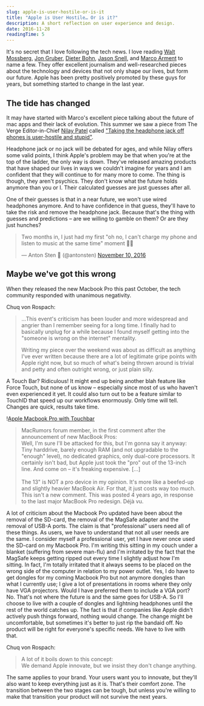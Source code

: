 ```yaml
---
slug: apple-is-user-hostile-or-is-it
title: "Apple is User Hostile… Or is it?"
description: A short reflection on user experience and design.
date: 2016-11-28
readingTime: 5
---
```


It's no secret that I love following the tech news. I love reading <a href="http://www.theverge.com/walt-mossberg-verge" target="_blank">Walt Mossberg</a>, <a href="https://daringfireball.net" target="_blank">Jon Gruber</a>, <a href="https://theverge.com" target="_blank">Dieter Bohn</a>, <a href="https://sixcolors.com/" target="_blank">Jason Snell</a>, and <a href="https://marco.org/" target="_blank">Marco Arment</a> to name a few. They offer excellent journalism and well-researched pieces about the technology and devices that not only shape our lives, but form our future. Apple has been pretty positively promoted by these guys for years, but something started to change in the last year.

## The tide has changed

It may have started with Marco's excellent piece talking about the future of mac apps and their lack of evolution. This summer we saw a piece from The Verge Editor-in-Chief <a href="https://twitter.com/reckless?lang=en" target="_blank">Nilay Patel</a> called <a href="http://www.theverge.com/circuitbreaker/2016/6/21/11991302/iphone-no-headphone-jack-user-hostile-stupid" target="_blank">"Taking the headphone jack off phones is user-hostile and stupid"</a>.

Headphone jack or no jack will be debated for ages, and while Nilay offers some valid points, I think Apple's problem may be that when you're at the top of the ladder, the only way is down. They've released amazing products that have shaped our lives in ways we couldn't imagine for years and I am confident that they will continue to for many more to come. The thing is though, they aren't psychics. They don't know what the future holds anymore than you or I. Their calculated guesses are just guesses after all.

One of their guesses is that in a near future, we won't use wired headphones anymore. And to have confidence in that guess, they'll have to take the risk and remove the headphone jack. Because that's the thing with guesses and predictions &#8211; are we willing to gamble on them? Or are they just hunches?

<blockquote class="twitter-tweet" data-width="500">
  <p lang="en" dir="ltr">
    Two months in, I just had my first "oh no, I can't charge my phone and listen to music at the same time" moment 🤔😳
  </p>

  <p>
    &mdash; Anton Sten 🐶 (@antonsten) <a href="https://twitter.com/antonsten/status/796769148713992192">November 10, 2016</a>
  </p>
</blockquote>

## Maybe we've got this wrong

When they released the new Macbook Pro this past October, the tech community responded with unanimous negativity.

Chuq von Rospach:

> &#8230;This event's criticism has been louder and more widespread and angrier than I remember seeing for a long time. I finally had to basically unplug for a while because I found myself getting into the "someone is wrong on the internet" mentality.
>
> Writing my piece over the weekend was about as difficult as anything I've ever written because there are a lot of legitimate gripe points with Apple right now, but so much of what's being thrown around is trivial and petty and often outright wrong, or just plain silly.

A Touch Bar? Ridiculous! It might end up being another blah feature like Force Touch, but none of us know &#8211; especially since most of us who haven't even experienced it yet. It could also turn out to be a feature similar to TouchID that speed up our workflows enormously. Only time will tell. Changes are quick, results take time.

!<a href="/images/articles/apple-macbookpro-7.gif">Apple Macbook Pro with Touchbar</a>

> MacRumors forum member, in the first comment after the announcement of new MacBook Pros:
> <br />Well, I'm sure I'll be attacked for this, but I'm gonna say it anyway:
> <br />Tiny harddrive, barely enough RAM (and not upgradable to the "enough" level), no dedicated graphics, only dual-core processors. It certainly isn't bad, but Apple just took the "pro" out of the 13-inch line. And come on &#8211; it's freaking expensive. […]
> <br /><br />The 13" is NOT a pro device in my opinion. It's more like a beefed-up and slightly heavier MacBook Air. For that, it just costs way too much.
> <br />
> This isn't a new comment. This was posted 4 years ago, in response to the last major MacBook Pro redesign. Déjà vu.

A lot of criticism about the Macbook Pro updated have been about the removal of the SD-card, the removal of the MagSafe adapter and the removal of USB-A ports. The claim is that "professional" users need all of these things. As users, we have to understand that not all user needs are the same. I consider myself a professional user, yet I have never once used the SD-card on my Macbook Pro. I'm writing this sitting in my couch under a blanket (suffering from severe man-flu) and I'm irritated by the fact that the MagSafe keeps getting ripped out every time I slightly adjust how I'm sitting. In fact, I'm totally irritated that it always seems to be placed on the wrong side of the computer in relation to my power outlet. Yes, I do have to get dongles for my coming Macbook Pro but not anymore dongles than what I currently use; I give a lot of presentations in rooms where they only have VGA projectors. Would I have preferred them to include a VGA port? No. That's not where the future is and the same goes for USB-A. So I'll choose to live with a couple of dongles and lightning headphones until the rest of the world catches up. The fact is that if companies like Apple didn't actively push things forward, nothing would change. The change might be uncomfortable, but sometimes it's better to just rip the bandaid off. No product will be right for everyone's specific needs. We have to live with that.

Chuq von Rospach:

> A lot of it boils down to this concept:
> <br />We demand Apple innovate, but we insist they don't change anything.

The same applies to your brand. Your users want you to innovate, but they'll also want to keep everything just as it is. That's their comfort zone. The transition between the two stages can be tough, but unless you're willing to make that transition your product will not survive the next years.